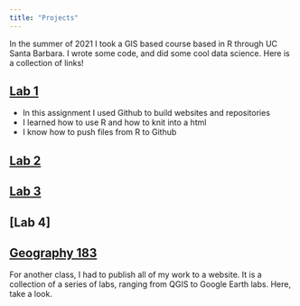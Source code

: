 ```yaml
---
title: "Projects"
---
```


In the summer of 2021 I took a GIS based course based in R through UC Santa Barbara. I wrote some code, and did some cool data science. Here is a collection of links! 

## [Lab 1](https://hayleed25.github.io/index.html)

- In this assignment I used Github to build websites and repositories
- I learned how to use R and how to knit into a html
- I know how to push files from R to Github

## [Lab 2](https://hayleed25.github.io/geog-13-lab-02.html) 

## [Lab 3](https://hayleed25.github.io/geog-13-lab-03.html)

## [Lab 4]

## [Geography 183](https://haylee65.wixsite.com/website/blog)
For another class, I had to publish all of my work to a website. It is a collection of a series of labs, ranging from QGIS to Google Earth labs. Here, take a look.
